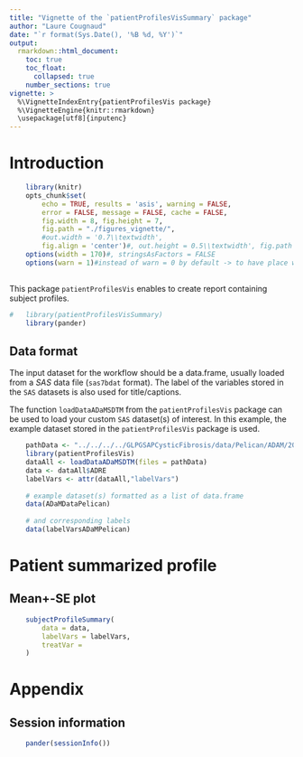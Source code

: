 ---
title: "Vignette of the `patientProfilesVisSummary` package"
author: "Laure Cougnaud"
date: "`r format(Sys.Date(), '%B %d, %Y')`"
output: 
  rmarkdown::html_document:
    toc: true
    toc_float:
      collapsed: true
    number_sections: true
vignette: >
  %\VignetteIndexEntry{patientProfilesVis package}
  %\VignetteEngine{knitr::rmarkdown}
  \usepackage[utf8]{inputenc}
---

# Introduction

```{r options, echo = FALSE}
	
	library(knitr)
	opts_chunk$set(
		echo = TRUE, results = 'asis', warning = FALSE, 
		error = FALSE, message = FALSE, cache = FALSE,
		fig.width = 8, fig.height = 7,
		fig.path = "./figures_vignette/",
		#out.width = '0.7\\textwidth', 
		fig.align = 'center')#, out.height = 0.5\\textwidth', fig.path = 'graphs/') 
	options(width = 170)#, stringsAsFactors = FALSE
	options(warn = 1)#instead of warn = 0 by default -> to have place where warnings occur in the call to Sweave function
	
```

This package `patientProfilesVis` enables to create report containing subject
profiles.

```{r loadPackages}

#	library(patientProfilesVisSummary)
	library(pander)

```

## Data format

The input dataset for the workflow should be a data.frame, 
usually loaded from a _SAS_ data file (`sas7bdat` format).
The label of the variables stored in the `SAS` datasets is also used
for title/captions. 

The function `loadDataADaMSDTM` from the `patientProfilesVis` package can be
used to load your custom `SAS` dataset(s) of interest.
In this example, the example dataset stored in the `patientProfilesVis`
package is used.

```{r loadData}	
	
	pathData <- "../../../../GLPGSAPCysticFibrosis/data/Pelican/ADAM/20180525 GLPG2737-CL-202-UNBLINDED/GLPG2737-CL-202_ADAM_2018_08AUG_01_ADRE/adre.sas7bdat"
	library(patientProfilesVis)
	dataAll <- loadDataADaMSDTM(files = pathData)
	data <- dataAll$ADRE
	labelVars <- attr(dataAll,"labelVars")
	
	# example dataset(s) formatted as a list of data.frame
	data(ADaMDataPelican)
	
	# and corresponding labels
	data(labelVarsADaMPelican)

```

# Patient summarized profile

## Mean+-SE plot

```{r}

	subjectProfileSummary(
		data = data,
		labelVars = labelVars,
		treatVar = 
	)

```

# Appendix

## Session information


```{r includeSessionInfo, echo = FALSE}

	pander(sessionInfo())

```
